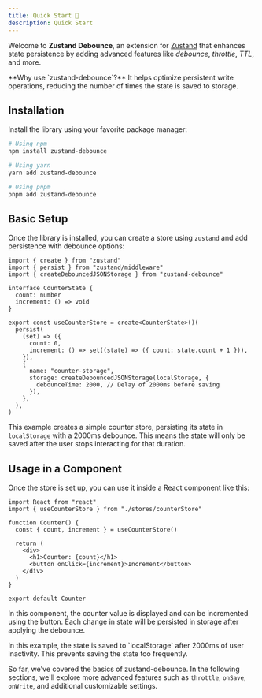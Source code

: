 ```yaml
---
title: Quick Start 🚀  
description: Quick Start  
---
```


Welcome to **Zustand Debounce**, an extension for [Zustand](https://github.com/pmndrs/zustand) that enhances state persistence by adding advanced features like _debounce_, _throttle_, _TTL_, and more.

<Callout type="info">
  **Why use `zustand-debounce`?** It helps optimize persistent write operations, reducing the number of times the state is saved to storage.
</Callout>

## Installation

Install the library using your favorite package manager:

```bash
# Using npm
npm install zustand-debounce

# Using yarn
yarn add zustand-debounce

# Using pnpm
pnpm add zustand-debounce
```

## Basic Setup

Once the library is installed, you can create a store using `zustand` and add persistence with debounce options:

```tsx
import { create } from "zustand"
import { persist } from "zustand/middleware"
import { createDebouncedJSONStorage } from "zustand-debounce"

interface CounterState {
  count: number
  increment: () => void
}

export const useCounterStore = create<CounterState>()(
  persist(
    (set) => ({
      count: 0,
      increment: () => set((state) => ({ count: state.count + 1 })),
    }),
    {
      name: "counter-storage",
      storage: createDebouncedJSONStorage(localStorage, {
        debounceTime: 2000, // Delay of 2000ms before saving
      }),
    },
  ),
)
```

This example creates a simple counter store, persisting its state in `localStorage` with a 2000ms debounce. This means the state will only be saved after the user stops interacting for that duration.

## Usage in a Component

Once the store is set up, you can use it inside a React component like this:

```tsx
import React from "react"
import { useCounterStore } from "./stores/counterStore"

function Counter() {
  const { count, increment } = useCounterStore()

  return (
    <div>
      <h1>Counter: {count}</h1>
      <button onClick={increment}>Increment</button>
    </div>
  )
}

export default Counter
```

In this component, the counter value is displayed and can be incremented using the button. Each change in state will be persisted in storage after applying the debounce.

<Callout type="info">
  In this example, the state is saved to `localStorage` after 2000ms of user inactivity. This prevents saving the state too frequently.
</Callout>

So far, we've covered the basics of zustand-debounce. In the following sections, we'll explore more advanced features such as `throttle`, `onSave`, `onWrite`, and additional customizable settings.